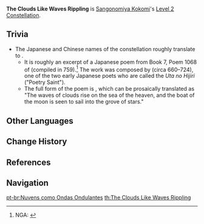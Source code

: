 {{Constellation Infobox
|image       = Constellation The Clouds Like Waves Rippling.png
|description = Sangonomiya Kokomi gains the following [[Healing Bonus]]es with regard to characters with 50% or less HP via the following methods:<br />
*[[Kurage's Oath]] Bake-Kurage: 4.5% of Kokomi's Max HP.
*[[Nereid's Ascension]] Normal and Charged Attacks: 0.6% of Kokomi's Max HP.
|level       = 2
|character   = Sangonomiya Kokomi
|scale_att1  = HP
|utility1    = Healing Improvement
}}
'''The Clouds Like Waves Rippling''' is [[Sangonomiya Kokomi]]'s [[Level 2 Constellation]].

==Trivia==
*The Japanese and Chinese names of the constellation roughly translate to {{Lang|Waves' Rising on the Sea of Clouds|ja=雲海の波立ち|ja_rm=Unkai no Namidachi|zh=波起云海|zh_rm=Bō Qǐ Yúnhǎi|sort=ja,zh}}.
**It is roughly an excerpt of a Japanese poem from Book 7, Poem 1068 of ''{{w|Man'yōshū|Man'youshuu}}'' (compiled in 759).<ref>NGA: [https://bbs.nga.cn/read.php?tid=28016578 {{Lang|mini=1|zh=闲聊杂谈:关于稻妻人名地名角色天赋命座的考据(更新珊瑚宫心海九条裟罗考据)}}]</ref> The work was composed by {{w|Kakinomoto no Hitomaro}} (circa 660–724), one of the two early Japanese poets who are called the ''Uta no Hijiri'' ("Poetry Saint").
**The full form of the poem is {{Lang|ojp=天の海に 雲の波立ち 月の舟 星の林に 漕ぎ隠る見ゆ|ojp_rm=ame nə myi ni / kumo nə namyi tati / tukwi nə pune / posi nə payasi ni / koNgyi kakuru myiyu}}, which can be prosaically translated as "The waves of clouds rise on the sea of the heaven, and the boat of the moon is seen to sail into the grove of stars."

==Other Languages==
{{Other Languages
|en      = The Clouds Like Waves Rippling
|zhs     = 波起云海
|zhs_rm  = Bō Qǐ Yún Hǎi
|zht     = 波起雲海
|zht_rm  = Bō Qǐ Yún Hǎi
|zh_tl   = Waves' Rising on the Sea of Clouds
|ja      = 雲海の波立ち
|ja_rm   = Unkai no Namidachi
|ja_tl   = Waves' Rising on the Sea of Clouds
|ko      = 일렁이는 운해
|ko_rm   = Illeong'ineun Unhae
|ko_tl   = Swaying Sea of Clouds
|es      = Oleaje de nubes
|es_tl   = Swell of Clouds
|es_note = Here, "swell" refers to the nautical phenomenon caused by continuous rolling waves.
|fr      = Nuages comme des vagues ondulantes
|fr_tl   = Clouds Like Waves Rippling
|ru      = Волны моря облаков
|ru_tl   = 
|th      = The Clouds Like Waves Rippling
|vi      = Sóng Cuộn Dâng Trào
|vi_tl   = 
|de      = Wellen des Wolkenmeers
|de_tl   = Waves of the Cloud Sea
|id      = The Clouds Like Waves Rippling
|pt      = Nuvens como Ondas Ondulantes
|pt_tl   = Clouds Like Waves Rippling
}}

==Change History==
{{Change History|2.1}}

==References==
{{Reflist}}

==Navigation==
{{Talent Navbox|Sangonomiya Kokomi}}
[[pt-br:Nuvens como Ondas Ondulantes]]
[[th:The Clouds Like Waves Rippling]]
